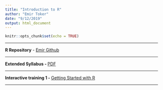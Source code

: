 ```yaml
---
title: "Introduction to R"
author: "Emir Toker"
date: "9/12/2019"
output: html_document
---
```


```r
knitr::opts_chunk$set(echo = TRUE)
```
***

**R Repository** -  [Emir Github](https://github.com/emirtoker/Software_Tools_R_Github)

***

**Extended Syllabus - ** [PDF](https://github.com/emirtoker/Software_Tools_R_Github/blob/master/Software_Tools_for_Earth_and_Environmental_Science_Syllabus.pdf)

***

**Interactive training 1 - ** [Getting Started with R](https://emir-toker.shinyapps.io/R_Interactive_Training_and_Quiz/)

***